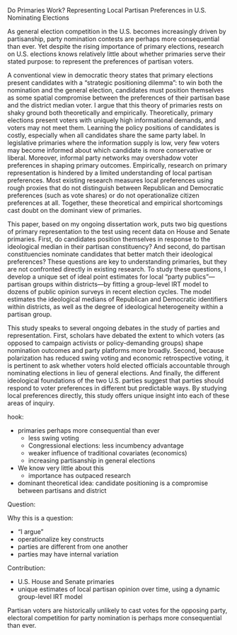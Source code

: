<!-- Do Primaries Represent Local Opinion?  -->
Do Primaries Work? Representing Local Partisan Preferences in U.S. Nominating Elections

As general election competition in the U.S. becomes increasingly driven by partisanship, party nomination contests are perhaps more consequential than ever. Yet despite the rising importance of primary elections, research on U.S. elections knows relatively little about whether primaries serve their stated purpose: to represent the preferences of partisan voters.

A conventional view in democratic theory states that primary elections present candidates with a "strategic positioning dilemma": to win both the nomination and the general election, candidates must position themselves as some spatial compromise between the preferences of their partisan base and the district median voter. I argue that this theory of primaries rests on shaky ground both theoretically and empirically. Theoretically, primary elections present voters with uniquely high informational demands, and voters may not meet them. Learning the policy positions of candidates is costly, especially when all candidates share the same party label. In legislative primaries where the information supply is low, very few voters may become informed about which candidate is more conservative or liberal. Moreover, informal party networks may overshadow voter preferences in shaping primary outcomes. Empirically, research on primary representation is hindered by a limited understanding of local partisan preferences. Most existing research measures local preferences using rough proxies that do not distinguish between Republican and Democratic preferences (such as vote shares) or do not operationalize citizen preferences at all. Together, these theoretical and empirical shortcomings cast doubt on the dominant view of primaries. 

This paper, based on my ongoing dissertation work, puts two big questions of primary representation to the test using recent data on House and Senate primaries. First, do candidates position themselves in response to the ideological median in their partisan constituency? And second, do partisan constituencies nominate candidates that better match their ideological preferences? These questions are key to understanding primaries, but they are not confronted directly in existing research. To study these questions, I develop a unique set of ideal point estimates for local "party publics"---partisan groups within districts---by fitting a group-level IRT model to dozens of public opinion surveys in recent election cycles. The model estimates the ideological medians of Republican and Democratic identifiers within districts, as well as the degree of ideological heterogeneity within a partisan group.

This study speaks to several ongoing debates in the study of parties and representation. First, scholars have debated the extent to which voters (as opposed to campaign activists or policy-demanding groups) shape nomination outcomes and party platforms more broadly. Second, because polarization has reduced swing voting and economic retrospective voting, it is pertinent to ask whether voters hold elected officials accountable through nominating elections in lieu of general elections. And finally, the different ideological foundations of the two U.S. parties suggest that parties should respond to voter preferences in different but predictable ways. By studying local preferences directly, this study offers unique insight into each of these areas of inquiry.

hook:

- primaries perhaps more consequential than ever
  - less swing voting
  - Congressional elections: less incumbency advantage
  - weaker influence of traditional covariates (economics)
  - increasing partisanship in general elections
- We know very little about this
  - importance has outpaced research
- dominant theoretical idea: candidate positioning is a compromise between partisans and district


Question:



Why this is a question:

- "I argue"
- operationalize key constructs
- parties are different from one another
- parties may have internal variation


Contribution:

- U.S. House and Senate primaries
- unique estimates of local partisan opinion over time, using a dynamic group-level IRT model

Partisan voters are historically unlikely to cast votes for the opposing party, electoral competition for party nomination is perhaps more consequential than ever.